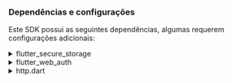 ### Dependências e configurações

Este SDK possui as seguintes dependências, algumas requerem configurações adicionais:

<details>
<summary>flutter_secure_storage</summary>

Usamos [flutter_secure_storage](https://pub.dev/packages/flutter_secure_storage) para implementar o armazenamento seguro de tokens persistente e multiplataforma.

- Keychain é usado para iOS
- Criptografia AES é usada para Android.

#### Configurar versão do Android

Defina o android:minSdkVersion para 18 no arquivo android/app/build.gradle do seu projeto.

```kotlin title="build.gradle"
  android {
      ...

      defaultConfig {
          ...
          minSdkVersion 18
          ...
      }
  }
```

#### Desativar backup automático

Por padrão, o Android pode fazer backup de dados no Google Drive automaticamente. Isso pode causar a exceção `java.security.InvalidKeyException:Failed to unwrap key`.

Para evitar isso, você pode desativar o backup automático para seu aplicativo ou excluir `sharedprefs` do `FlutterSecureStorage`.

1. Para desativar o backup automático, vá para o arquivo de manifesto do seu aplicativo e defina os atributos `android:allowBackup` e `android:fullBackupContent` como `false`.

   ```xml title="AndroidManifest.xml"
   <manifest ... >
       ...
       <application
         android:allowBackup="false"
         android:fullBackupContent="false"
         ...
       >
           ...
       </application>
   </manifest>

   ```

2. Excluir `sharedprefs` do `FlutterSecureStorage`.

   Se você precisar manter o `android:fullBackupContent` para seu aplicativo em vez de desativá-lo, pode excluir o diretório `sharedprefs` do backup.
   Veja mais detalhes na [documentação do Android](https://developer.android.com/identity/data/autobackup#IncludingFiles).

   > No seu arquivo AndroidManifest.xml, adicione o atributo android:fullBackupContent ao elemento `<application>`, como mostrado no exemplo a seguir. Este atributo aponta para um arquivo XML que contém regras de backup.

   ```xml title="AndroidManifest.xml"
   <application ...
     android:fullBackupContent="@xml/backup_rules">
   </application>
   ```

   > Crie um arquivo XML chamado `@xml/backup_rules` no diretório `res/xml/`. Neste arquivo, adicione regras com os elementos `<include>` e `<exclude>`. O exemplo a seguir faz backup de todas as preferências compartilhadas, exceto device.xml:

   ```xml title="@xml/backup_rules"
   <?xml version="1.0" encoding="utf-8"?>
   <full-backup-content>
     <exclude domain="sharedpref" path="FlutterSecureStorage"/>
   </full-backup-content>
   ```

Por favor, verifique [flutter_secure_storage](https://pub.dev/packages/flutter_secure_storage#configure-android-version) para mais detalhes.

</details>

<details>
  <summary>flutter_web_auth</summary>

[flutter_web_auth](https://pub.dev/packages/flutter_web_auth) é usado por trás do SDK flutter do Logto. Dependemos de sua interface de interação baseada em webview para autenticar usuários.

:::note
Este plugin usa `ASWebAuthenticationSession` no iOS 12+ e macOS 10.15+, `SFAuthenticationSession` no iOS 11, `Chrome Custom Tabs` no Android e abre uma nova janela na Web.
:::

#### Registrar a URL de callback no Android

Para capturar a URL de callback da página de login do Logto, você precisará registrar seu redirectUri de login no arquivo `AndroidManifest.xml`.

```xml title="AndroidManifest.xml"
<activity android:name="com.linusu.flutter_web_auth.CallbackActivity" android:exported="true">
    <intent-filter android:label="flutter_web_auth">
        <action android:name="android.intent.action.VIEW"/>
        <category android:name="android.intent.category.DEFAULT"/>
        <category android:name="android.intent.category.BROWSABLE"/>
        <data android:scheme="io.logto"/>
    </intent-filter>
</activity>
```

</details>

<details>
  <summary>http.dart</summary>

Como o SDK precisa fazer requisições de rede, você precisará passar um cliente HTTP para o SDK. Você pode usar o `http.Client` padrão do [http.dart](https://pub.dev/packages/http) ou criar seu próprio `http.Client` com configurações personalizadas.

```dart

  import 'package:http/http.dart' as http;

```

</details>
